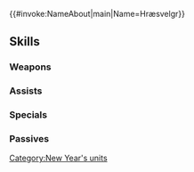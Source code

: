 {{#invoke:NameAbout|main|Name=Hræsvelgr}}{{HeroPage Tabs}}
{{Hero Infobox
|Name=Hræsvelgr
|Title=Wings of Healing
|WeaponType=Green Beast
|MoveType=Flying
|Origin=Fire Emblem Heroes
|Gender=Female
|actorEN=Justine Lee
|actorJP=若山詩音
|artist=kiyu
|additionDate=December 27, 2024
|releaseDate=January 1, 2025
|cv1=0
|cv2=800200
|TagID=年明フレスベルグ
|InternalID=1188
|Properties=special
|description=A member of the Healings Hands of Yggdrasill. She greets the new year with well-wishes for the health of all people.
}}
{{Stats Page
|Lv1HP=19|Lv1ATK=11|Lv1SPD=9|Lv1DEF=10|Lv1RES=6
|GRHP=50|GRATK=80|GRSPD=90|GRDEF=60|GRRES=40
}}
==Skills==
===Weapons===
{{Weapons Table
|weapon1=Hatchling (Flier)
|weapon1Default=1
|weapon1Unlock=1
|weapon2=Fledgling (Flier)
|weapon2Default=2
|weapon2Unlock=2
|weapon3=Adult (Flier)
|weapon3Default=4
|weapon3Unlock=3
|weapon4=New Year Talon
|weapon4Default=5
|weapon4Unlock=5
}}
===Assists===
{{Assists Table}}
===Specials===
{{Specials Table
|special1=Night Sky
|special1Default=4
|special1Unlock=3
|special2=Astra
|special2Unlock=4
|special3=Nimble Beast
|special3Unlock=5
}}
===Passives===
{{Passives Table
|passiveA1=Atk/Spd Form 1
|passiveA2=Atk/Spd Form 2
|passiveA3=Atk/Spd Form 3
|passiveA4=Atk/Spd Fortune
|passiveA1Unlock=2
|passiveA2Unlock=3
|passiveA3Unlock=4
|passiveA4Unlock=5
|passiveB1=Beast Agility 1
|passiveB2=Beast Agility 2
|passiveB3=Beast Agility 3
|passiveB4=Bestial Assault
|passiveB1Unlock=2
|passiveB2Unlock=3
|passiveB3Unlock=4
|passiveB4Unlock=5
|passiveC1=Divine Talon
|passiveC1Unlock=5
}}
{{Heroes Navbox}}
[[Category:New Year's units]]